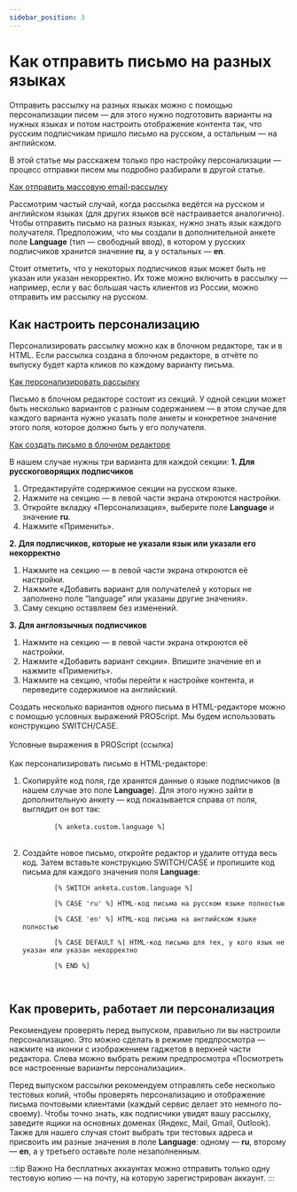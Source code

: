 ```yaml
---
sidebar_position: 3
---
```


# Как отправить письмо на разных языках

Отправить рассылку на разных языках можно с помощью персонализации писем — для этого нужно подготовить варианты на нужных языках и потом настроить отображение контента так, что русским подписчикам пришло письмо на русском, а остальным — на английском.

В этой статье мы расскажем только про настройку персонализации — процесс отправки писем мы подробно разбирали в другой статье.

[Как отправить массовую email-рассылку](/docs/email-campaigns/create-your-campaign/how-to-send-email-campaign.md) <br/>

Рассмотрим частый случай, когда рассылка ведётся на русском и английском языках (для других языков всё настраивается аналогично). Чтобы отправить письмо на разных языках, нужно знать язык каждого получателя. Предположим, что мы создали в дополнительной анкете поле **Language** (тип — свободный ввод), в котором у русских подписчиков хранится значение **ru**, а у остальных — **en**.

Стоит отметить, что у некоторых подписчиков язык может быть не указан или указан некорректно. Их тоже можно включить в рассылку — например, если у вас большая часть клиентов из России, можно отправить им рассылку на русском.

## Как настроить персонализацию
Персонализировать рассылку можно как в блочном редакторе, так и в HTML. Если рассылка создана в блочном редакторе, в отчёте по выпуску будет карта кликов по каждому варианту письма.

[Как персонализировать рассылку](./how-to-personalize-campaign.md)

<Tabs>
<TabItem value="key1" label="В блочном редакторе" default>

Письмо в блочном редакторе состоит из секций. У одной секции может быть несколько вариантов с разным содержанием — в этом случае для каждого варианта нужно указать поле анкеты и конкретное значение этого поля, которое должно быть у его получателя. <br/>

[Как создать письмо в блочном редакторе](../create-your-campaign/drag-and-drop-editor.md) <br/>

В нашем случае нужны три варианта для каждой секции:
<b> 1. Для русскоговорящих подписчиков </b>
<ol>
    <li>
        Отредактируйте содержимое секции на русском языке.
    </li>
    <li>
        Нажмите на секцию — в левой части экрана откроются настройки.
    </li>
    <li>
        Откройте вкладку «Персонализация», выберите поле <b>Language</b> и значение <b>ru</b>.
    </li>
    <li>
        Нажмите «Применить».
    </li>
</ol>
<b> 2. Для подписчиков, которые не указали язык или указали его некорректно </b>
<ol>
    <li>
        Нажмите на секцию — в левой части экрана откроются её настройки.
    </li>
    <li>
        Нажмите «Добавить вариант для получателей у которых не заполнено поле “language” или указаны другие значения».
    </li>
    <li>
        Саму секцию оставляем без изменений.
    </li>
</ol>
<b> 3. Для англоязычных подписчиков </b>
<ol>
    <li>
        Нажмите на секцию — в левой части экрана откроются её настройки.
    </li>
    <li>
        Нажмите «Добавить вариант секции». Впишите значение en и нажмите «Применить».
    </li>
    <li>
        Нажмите на секцию, чтобы перейти к настройке контента, и переведите содержимое на английский.
    </li>
</ol>

</TabItem>
<TabItem value="key2" label="В HTML-редакторе">
Создать несколько вариантов одного письма в HTML-редакторе можно с помощью условных выражений PROScript. Мы будем использовать конструкцию SWITCH/CASE.<br/>
<br/>
Условные выражения в PROScript (ссылка)<br/>
<br/>
Как персонализировать письмо в HTML-редакторе:
<ol>
    <li>
        Скопируйте код поля, где хранятся данные о языке подписчиков (в нашем случае это поле <b>Language</b>). Для этого нужно зайти в дополнительную анкету — код показывается справа от поля, выглядит он вот так:<br/>
        <code>
        [% anketa.custom.language %]
        </code>
    </li>
    <br/>
    <li>
        Создайте новое письмо, откройте редактор и удалите оттуда весь код. Затем вставьте конструкцию SWITCH/CASE и пропишите код письма для каждого значения поля <b>Language</b>:
    </li>
    <code>
        [% SWITCH anketa.custom.language %]<br/>
        [% CASE 'ru' %] HTML-код письма на русском языке полностью<br/>
        [% CASE 'en' %] HTML-код письма на английском языке полностью<br/>
        [% CASE DEFAULT %] HTML-код письма для тех, у кого язык не указан или указан некорректно<br/>
        [% END %]<br/>
    </code>
</ol>
</TabItem>
</Tabs>

## Как проверить, работает ли персонализация
Рекомендуем проверять перед выпуском, правильно ли вы настроили персонализацию. Это можно сделать в режиме предпросмотра — нажмите на иконки с изображением гаджетов в верхней части редактора. Слева можно выбрать режим предпросмотра «Посмотреть все настроенные варианты персонализации».

Перед выпуском рассылки рекомендуем отправлять себе несколько тестовых копий, чтобы проверять персонализацию и отображение письма почтовыми клиентами (каждый сервис делает это немного по-своему). Чтобы точно знать, как подписчики увидят вашу рассылку, заведите ящики на основных доменах (Яндекс, Mail, Gmail, Outlook). Также для нашего случая стоит выбрать три тестовых адреса и присвоить им разные значения в поле **Language**: одному — **ru**, второму — **en**, а у третьего оставьте поле незаполненным.

:::tip Важно
На бесплатных аккаунтах можно отправить только одну тестовую копию — на почту, на которую зарегистрирован аккаунт.
:::